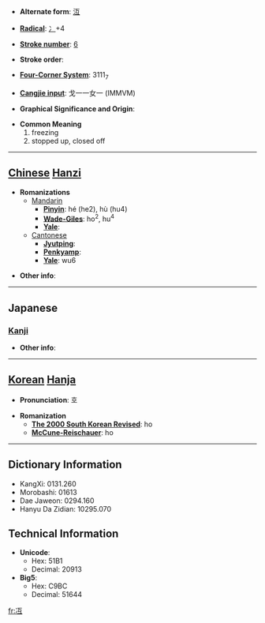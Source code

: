 * '''Alternate form''': [[沍]]

* '''[[Wiktionary:Chinese radical index| Radical]]''': [[Wiktionary:Chinese radical index 冫|冫]]+4

* '''[[Wiktionary:Chinese total strokes index|Stroke number]]''': [[Wiktionary:Chinese total strokes index 6|6]]

* '''Stroke order''': 

* '''[[Wiktionary:Chinese four corner index|Four-Corner System]]''': 3111<sub>7</sub>

* '''[[Wiktionary:Chinese Cangjie index|Cangjie input]]''': 戈一一女一 (IMMVM)

* '''Graphical Significance and Origin''': 

* '''Common Meaning'''
*#freezing
*# stopped up, closed off


----

== [[Chinese]] [[Hanzi]] ==

* '''Romanizations'''
** [[Mandarin]]
*** '''[[Pinyin]]''': hé (he2), hù (hu4)
*** '''[[Wade-Giles]]''': ho<sup>2</sup>, hu<sup>4</sup>
*** '''[[Yale]]''': 
**[[Cantonese]]
***'''[[Jyutping]]''':
***'''[[Penkyamp]]''': 
***'''[[Yale]]''': wu6

* '''Other info''': 

----

==Japanese==
===[[Kanji]]===
{{kanji|on readings=[[ご]] (go)|kun readings=[[こおる]] (kooru), [[ひえる]] (hieru), [[さえる]] (saeru)}}

* '''Other info''':  

----

== [[Korean]] [[Hanja]] ==

* '''Pronunciation''': 호

* '''Romanization'''
** '''[[The 2000 South Korean Revised Romanization|The 2000 South Korean Revised]]''': ho
** '''[[McCune-Reischauer]]''': ho

----

== Dictionary Information ==

* KangXi: 0131.260
* Morobashi: 01613
* Dae Jaweon: 0294.160
* Hanyu Da Zidian: 10295.070

== Technical Information ==

* '''Unicode''':
** Hex: 51B1
** Decimal: 20913
* '''Big5''':
** Hex: C9BC
** Decimal: 51644

[[fr:冱]]